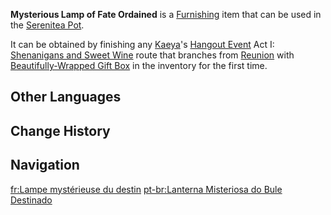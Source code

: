 {{Furnishing Infobox
|id             = 363353
|image          = Item Mysterious Lamp of Fate Ordained.png
|category       = Ornaments
|subcategory    = Memento
|quality        = 4
|adeptal_energy = 90
|load           = 200
|reduced_load   = 200
|description    = This [[Sumeru]]-style lamp is an exquisite gift from [[Kaeya]]. The pure white porcelain of the body is embossed with simple yet elegantly beautiful etchings, while the arms and base are made of ornate and striking metals. The lid has a crystal-like accessory embedded into it. Even in the discerning eyes of merchants used to trading and appraising precious artifacts, this stands out as a rare treasure beyond compare. But this lamp also contains precious memories of your encounter in Sumeru and journey together, and thus its true value is priceless...
|mention        = Kaeya
|source1        = Finishing any Hangout Event route that branches from [[Reunion]] with [[Beautifully-Wrapped Gift Box]] in the inventory for the first time.
|limited        = 1
}}
'''Mysterious Lamp of Fate Ordained''' is a [[Furnishing]] item that can be used in the [[Serenitea Pot]].

It can be obtained by finishing any [[Kaeya]]'s [[Hangout Event]] Act I: [[Shenanigans and Sweet Wine]] route that branches from [[Reunion]] with [[Beautifully-Wrapped Gift Box]] in the inventory for the first time.

==Other Languages==
{{Other Languages
|en      = Mysterious Lamp of Fate Ordained
|zhs     = 「冥冥缘分的神秘壶灯」
|zhs_rm  = 
|zht     = 「冥冥緣分的神秘壺燈」
|zht_rm  = 
|zh_tl   = 
|ja      = 「冥々たる縁の神秘的なポットランプ」
|ja_rm   = "Meimeitaru En no Shinpiteki-na Potto Ranpu"
|ja_tl   = 
|ko      = 「정해진 인연의 램프」
|ko_rm   = "Jeonghaejin In'yeon-ui Raempeu"
|ko_tl   = "Lamp of Chosen Fate"
|es      = Tetera reverberante del hado
|es_tl   = Echoing Teapot of Fate
|fr      = Lampe mystérieuse du destin
|fr_tl   = Mysterious Lamp of Fate
|ru      = Таинственная лампа судьбы
|ru_tl   = 
|th      = "ตะเกียงลึกลับนำพาโชคชะตา"
|th_rm   = 
|th_tl   = 
|vi      = Đèn Duyên Phận Thần Bí
|vi_tl   = 
|de      = Mysteriöse Lampe des geweihten Schicksals
|de_tl   = Mysterious Lamp of Consecrated Fate
|id      = Lentera Takdir Misterius
|id_tl   = Mysterious Lantern of Fate
|pt      = Lanterna Misteriosa do Bule Destinado
|pt_tl   = 
|tr      = Kaderin Gizemli Lambası
|tr_tl   = 
|it      = Lampada misteriosa del destino
|it_tl   = 
}}

==Change History==
{{Change History|3.8}}

==Navigation==
{{Furnishing Navbox|interior}}

[[fr:Lampe mystérieuse du destin]]
[[pt-br:Lanterna Misteriosa do Bule Destinado]]